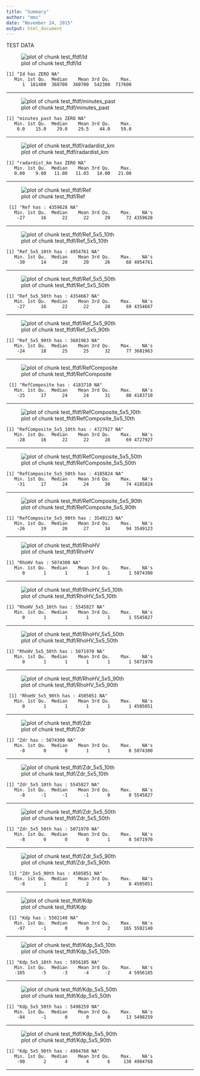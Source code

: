 ```yaml
---
title: "Summary"
author: "mms"
date: "November 24, 2015"
output: html_document
---
```

TEST DATA 

![plot of chunk test_ffdf/Id](Figures/Raw/test_ffdf/test_Id.png) 
```
[1] "Id has ZERO NA"
   Min. 1st Qu.  Median    Mean 3rd Qu.    Max. 
      1  181400  360700  360700  542300  717600 
```
***

![plot of chunk test_ffdf/minutes_past](Figures/Raw/test_ffdf/test_minutes_past.png) 
```
[1] "minutes_past has ZERO NA"
   Min. 1st Qu.  Median    Mean 3rd Qu.    Max. 
    0.0    15.0    29.0    29.5    44.0    59.0 
```
***

![plot of chunk test_ffdf/radardist_km](Figures/Raw/test_ffdf/test_radardist_km.png)
```
[1] "radardist_km has ZERO NA"
   Min. 1st Qu.  Median    Mean 3rd Qu.    Max. 
   0.00    9.00   11.00   11.03   14.00   21.00 
```
***

![plot of chunk test_ffdf/Ref](Figures/Raw/test_ffdf/test_Ref.png)
```
 [1] "Ref has : 4359628 NA"
   Min. 1st Qu.  Median    Mean 3rd Qu.    Max.    NA's 
    -27      16      22      22      29      72 4359628 
```

***

![plot of chunk test_ffdf/Ref_5x5_10th](Figures/Raw/test_ffdf/test_Ref_5x5_10th.png)
```
[1] "Ref_5x5_10th has : 4954761 NA"
   Min. 1st Qu.  Median    Mean 3rd Qu.    Max.    NA's 
    -30      14      20      20      26      68 4954761
```

***

![plot of chunk test_ffdf/Ref_5x5_50th](Figures/Raw/test_ffdf/test_Ref_5x5_50th.png)
```
[1] "Ref_5x5_50th has : 4354667 NA"
   Min. 1st Qu.  Median    Mean 3rd Qu.    Max.    NA's 
    -27      16      22      22      28      69 4354667 
```

***

![plot of chunk test_ffdf/Ref_5x5_90th](Figures/Raw/test_ffdf/test_Ref_5x5_90th.png)
```
[1] "Ref_5x5_90th has : 3681963 NA"
   Min. 1st Qu.  Median    Mean 3rd Qu.    Max.    NA's 
    -24      18      25      25      32      77 3681963 
```

***

![plot of chunk test_ffdf/RefComposite](Figures/Raw/test_ffdf/test_RefComposite.png)
```
 [1] "RefComposite has : 4183710 NA"
   Min. 1st Qu.  Median    Mean 3rd Qu.    Max.    NA's 
    -25      17      24      24      31      88 4183710
```

***

![plot of chunk test_ffdf/RefComposite_5x5_10th](Figures/Raw/test_ffdf/test_RefComposite_5x5_10th.png)
```
[1] "RefComposite_5x5_10th has : 4727927 NA"
   Min. 1st Qu.  Median    Mean 3rd Qu.    Max.    NA's 
    -28      16      22      22      28      69 4727927  
```

***

![plot of chunk test_ffdf/RefComposite_5x5_50th](Figures/Raw/test_ffdf/test_RefComposite_5x5_50th.png)
```
[1] "RefComposite_5x5_50th has : 4185824 NA"
   Min. 1st Qu.  Median    Mean 3rd Qu.    Max.    NA's 
    -31      17      24      24      30      74 4185824  
```

***

![plot of chunk test_ffdf/RefComposite_5x5_90th](Figures/Raw/test_ffdf/test_RefComposite_5x5_90th.png)
```
[1] "RefComposite_5x5_90th has : 3549123 NA"
   Min. 1st Qu.  Median    Mean 3rd Qu.    Max.    NA's 
    -26      19      26      27      34      94 3549123 
```

***

![plot of chunk test_ffdf/RhoHV](Figures/Raw/test_ffdf/test_RhoHV.png)
```
[1] "RhoHV has : 5074300 NA"
   Min. 1st Qu.  Median    Mean 3rd Qu.    Max.    NA's 
      0       1       1       1       1       1 5074300 
```

***

![plot of chunk test_ffdf/RhoHV_5x5_10th](Figures/Raw/test_ffdf/test_RhoHV_5x5_10th.png)
```
[1] "RhoHV_5x5_10th has : 5545827 NA"
   Min. 1st Qu.  Median    Mean 3rd Qu.    Max.    NA's 
      0       1       1       1       1       1 5545827 
```

***

![plot of chunk test_ffdf/RhoHV_5x5_50th](Figures/Raw/test_ffdf/test_RhoHV_5x5_50th.png)
```
[1] "RhoHV_5x5_50th has : 5071970 NA"
   Min. 1st Qu.  Median    Mean 3rd Qu.    Max.    NA's 
      0       1       1       1       1       1 5071970
```

***

![plot of chunk test_ffdf/RhoHV_5x5_90th](Figures/Raw/test_ffdf/test_RhoHV_5x5_90th.png)
```
 [1] "RhoHV_5x5_90th has : 4505051 NA"
   Min. 1st Qu.  Median    Mean 3rd Qu.    Max.    NA's 
      0       1       1       1       1       1 4505051
```

***

![plot of chunk test_ffdf/Zdr](Figures/Raw/test_ffdf/test_Zdr.png)
```
[1] "Zdr has : 5074300 NA"
   Min. 1st Qu.  Median    Mean 3rd Qu.    Max.    NA's 
     -8       0       0       1       1       8 5074300 
```
***


![plot of chunk test_ffdf/Zdr_5x5_10th](Figures/Raw/test_ffdf/test_Zdr_5x5_10th.png)
``` 
[1] "Zdr_5x5_10th has : 5545827 NA"
   Min. 1st Qu.  Median    Mean 3rd Qu.    Max.    NA's 
     -8      -1      -1      -1       0       8 5545827 
```

***

![plot of chunk test_ffdf/Zdr_5x5_50th](Figures/Raw/test_ffdf/test_Zdr_5x5_50th.png)
```
[1] "Zdr_5x5_50th has : 5071970 NA"
   Min. 1st Qu.  Median    Mean 3rd Qu.    Max.    NA's 
     -8       0       0       0       1       8 5071970  
```

***

![plot of chunk test_ffdf/Zdr_5x5_90th](Figures/Raw/test_ffdf/test_Zdr_5x5_90th.png)
```
 [1] "Zdr_5x5_90th has : 4505051 NA"
   Min. 1st Qu.  Median    Mean 3rd Qu.    Max.    NA's 
     -8       1       2       2       3       8 4505051
```

***

![plot of chunk test_ffdf/Kdp](Figures/Raw/test_ffdf/test_Kdp.png)
```
 [1] "Kdp has : 5502140 NA"
   Min. 1st Qu.  Median    Mean 3rd Qu.    Max.    NA's 
    -97      -1       0       0       2     165 5502140 
```


***

![plot of chunk test_ffdf/Kdp_5x5_10th](Figures/Raw/test_ffdf/test_Kdp_5x5_10th.png)
```
[1] "Kdp_5x5_10th has : 5956185 NA"
   Min. 1st Qu.  Median    Mean 3rd Qu.    Max.    NA's 
   -105      -5      -3      -4      -2       4 5956185 
```

***

![plot of chunk test_ffdf/Kdp_5x5_50th](Figures/Raw/test_ffdf/test_Kdp_5x5_50th.png)
```
[1] "Kdp_5x5_50th has : 5498259 NA"
   Min. 1st Qu.  Median    Mean 3rd Qu.    Max.    NA's 
    -84      -1       0       0       0      13 5498259
```

***

![plot of chunk test_ffdf/Kdp_5x5_90th](Figures/Raw/test_ffdf/test_Kdp_5x5_90th.png)
```
[1] "Kdp_5x5_90th has : 4984768 NA"
   Min. 1st Qu.  Median    Mean 3rd Qu.    Max.    NA's 
    -90       2       4       4       6     138 4984768 
```

***
